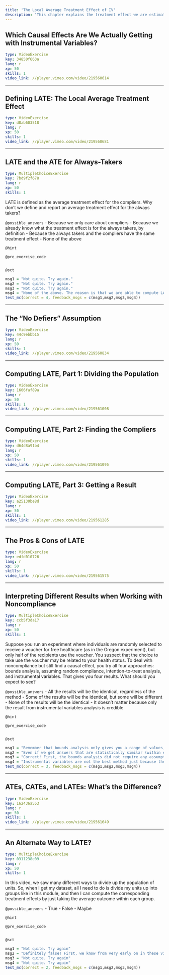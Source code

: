```yaml
---
title: 'The Local Average Treatment Effect of IV'
description: 'This chapter explains the treatment effect we are estimating with the instrumental variables method - LATE, or the Local Average Treatment Effect'
---
```


## Which Causal Effects Are We Actually Getting with Instrumental Variables?

```yaml
type: VideoExercise
key: 34850f663a
lang: r
xp: 50
skills: 1
video_link: //player.vimeo.com/video/219560614
```


---

## Defining LATE: The Local Average Treatment Effect

```yaml
type: VideoExercise
key: d8ab603518
lang: r
xp: 50
skills: 1
video_link: //player.vimeo.com/video/219560681
```


---

## LATE and the ATE for Always-Takers

```yaml
type: MultipleChoiceExercise
key: 7bd9f2f678
lang: r
xp: 50
skills: 1
```

LATE is defined as the average treatment effect for the compliers. Why don't we define and report an average treatment effect for the always takers?

`@possible_answers`
- Because we only care about compliers
- Because we already know what the treatment effect is for the always takers, by definition
- Because the always takers and the compliers have the same treatment effect
- None of the above

`@hint`


`@pre_exercise_code`
```r

```

`@sct`
```{r}
msg1 = "Not quite. Try again."
msg2 = "Not quite. Try again."
msg3 = "Not quite. Try again."
msg4 = "None of the above. The reason is that we are able to compute LATE from the data, (a.k.a. we can show it is 'identified'.) But the average treatment effect for always takers is not nearly as easy to get, or indeed could be impossible to learn: a necessary condition to calculate treatment effects is to observe outcomes for individuals in a population who do and don’t receive treatment. Since always takers always get treated, we don’t have any data about when they don’t take treatment.So we focus on LATE no so much because of intrinsic interest (although that is often the case) but also because it is something we are able to learn from the data."
test_mc(correct = 4, feedback_msgs = c(msg1,msg2,msg3,msg4))
```

---

## The "No Defiers" Assumption

```yaml
type: VideoExercise
key: 44c9ebbb15
lang: r
xp: 50
skills: 1
video_link: //player.vimeo.com/video/219560834
```


---

## Computing LATE, Part 1: Dividing the Population

```yaml
type: VideoExercise
key: 1606faf89a
lang: r
xp: 50
skills: 1
video_link: //player.vimeo.com/video/219561008
```


---

## Computing LATE, Part 2: Finding the Compliers

```yaml
type: VideoExercise
key: d64d8a91b4
lang: r
xp: 50
skills: 1
video_link: //player.vimeo.com/video/219561095
```


---

## Computing LATE, Part 3: Getting a Result

```yaml
type: VideoExercise
key: a25130be8d
lang: r
xp: 50
skills: 1
video_link: //player.vimeo.com/video/219561285
```


---

## The Pros & Cons of LATE

```yaml
type: VideoExercise
key: edfd010726
lang: r
xp: 50
skills: 1
video_link: //player.vimeo.com/video/219561575
```


---

## Interpreting Different Results when Working with Noncompliance

```yaml
type: MultipleChoiceExercise
key: ccb5f3da17
lang: r
xp: 50
skills: 1
```

Suppose you run an experiment where individuals are randomly selected to receive a voucher for free healthcare (as in the Oregon experiment), but only half of the recipients use the voucher. You suspect that the choice to take use the voucher may be related to your health status. To deal with noncompliance but still find a causal effect, you try all four approaches: bounds analysis, assuming random compliance, intention-to-treat analysis, and instrumental variables. That gives you four results. What should you expect to see?

`@possible_answers`
- All the results will be the identical, regardless of the method
- Some of the results will be the identical, but some will be different
- None of the results will be the identical
- It doesn’t matter because only the result from instrumental variables analysis is credible

`@hint`


`@pre_exercise_code`
```r

```

`@sct`
```{r}
msg1 = "Remember that bounds analysis only gives you a range of values, but the other three methods will provide a single point estimate, so they can't all be identical. Try again."
msg2 = "Even if we get answers that are statistically similar (within each other's confidence intervals), the interpretations of each result are slightly different depending on the method. Try again."
msg3 = "Correct! First, the bounds analysis did not require any assumptions, so the true ATE will be within the bounds we derived there. And remember that bounds analysis always gives, well, a bound! And as long as there is some noncompliance, that bound will always be positive. So it can’t possible give the same result as using IV, assuming random compliance, or doing intention-to-treat analysis. That’s because all three of those methods deliver a single point. Moreover, each of those methods will typically deliver different answers. Which one is more credible depends on what you think about the assumptions used to compute those numbers."
msg4 = "Instrumental variables are not the best method just because they are hard! Try again,"
test_mc(correct = 3, feedback_msgs = c(msg1,msg2,msg3,msg4))
```

---

## ATEs, CATEs, and LATEs: What's the Difference?

```yaml
type: VideoExercise
key: 162436a553
lang: r
xp: 50
skills: 1
video_link: //player.vimeo.com/video/219561649
```


---

## An Alternate Way to LATE?

```yaml
type: MultipleChoiceExercise
key: 0311238e09
lang: r
xp: 50
skills: 1
```

In this video, we saw many different ways to divide up the population of units. So, when I get my dataset, all I need to do is divide my units up into groups like in this module, and then I can compute the corresponding treatment effects by just taking the average outcome within each group.

`@possible_answers`
- True
- False
- Maybe

`@hint`


`@pre_exercise_code`
```r

```

`@sct`
```{r}
msg1 = "Not quite. Try again"
msg2 = "Definitely false! First, we know from very early on in these videos that learning causality is rarely as easy as just computing a single average. At the least we need to compute the *difference* in two averages, like in a randomized experiment. Beyond that, however, we have discussed in other videos that we do not actually know who is or is not a complier in our dataset, for example. So—in our data—we cannot actually split people up as seen in this module. The split we discussed here is done “as if” we knew things about people which we cannot possibly know with an actual dataset."
msg3 = "Not quite. Try again"
msg4 = "Not quite. Try again"
test_mc(correct = 2, feedback_msgs = c(msg1,msg2,msg3,msg4))
```
